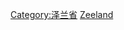 {{Commons cat|Cities, towns and villages in Zeeland}} 

[[Category:泽兰省|Category:泽兰省]]
[[Category:荷兰城镇和村庄|Zeeland]]